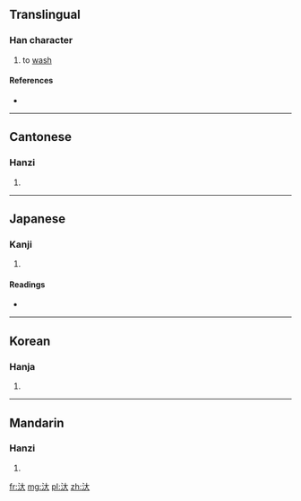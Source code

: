 ==Translingual==

===Han character===
{{Han char|rn=85|rad=水|as=03|sn=6|four=3413<sub>0</sub>|canj=水大 (EK)}}

# to [[wash]]

====References====
* {{Han ref|kx=0605.010|dkj=17121|dj=0998.110|hdz=31552.010|uh=6C4F|ud=27727|bh=C9FB|bd=51707}}

----

==Cantonese==

===Hanzi===
{{yue-hanzi|jyut=|y=daai6}}

# {{defn|lang=yue|sort=水03}}

----

==Japanese==

===Kanji===
{{ja-kanji|grade=|rs=水03}}

# {{defn|lang=ja|sort=水03}}

====Readings====
* {{ja-readings|on=[[たい]] (tai), [[だい]] (dai), [[たつ]] (tatsu), [[たち]] (tachi)|kun=[[あるう]] (aruu)}}

----

==Korean==

===Hanja===
{{ko-hanja|hangeul=대|eumhun=|rv=dae|mr=tae|y=tay}}

# {{defn|lang=ko|sort=水03}}

----

==Mandarin==

===Hanzi===
{{cmn-hanzi|pin=[[dà]] ([[da4]]), [[dài]] ([[dai4]]), [[tài]] ([[tai4]])|wg=ta<sup>4</sup>, tai<sup>4</sup>, t'ai<sup>4</sup>}}

# {{defn|lang=cmn|sort=水03}}

[[fr:汏]]
[[mg:汏]]
[[pl:汏]]
[[zh:汏]]